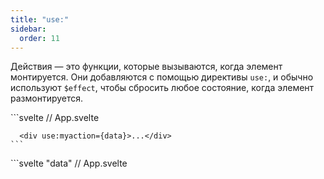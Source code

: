 ```yaml
---
title: "use:"
sidebar:
  order: 11
---
```


Действия — это функции, которые вызываются, когда элемент монтируется. Они добавляются с помощью директивы `use:`, и обычно используют `$effect`, чтобы сбросить любое состояние, когда элемент размонтируется.


<Tabs syncKey="lang">
  <TabItem label="JS">
    ```svelte
      // App.svelte
      <script>
        /** @type {import('svelte/action').Action} */
        function myaction(node) {
          // узел был смонтирован в DOM

          $effect(() => {
            // настройка происходит здесь

            return () => {
              // очистка происходит здесь
            };
          });
        }
      </script>

      <div use:myaction>...</div>
    ```
  </TabItem>
  <TabItem label="TS">
    ```svelte
      // App.svelte
      <script lang="ts">
        import type { Action } from 'svelte/action';

        const myaction: Action = (node) => {
          // узел был смонтирован в DOM

          $effect(() => {
            // настройка происходит здесь

            return () => {
              // очистка происходит здесь
            };
          });
        };
      </script>

      <div use:myaction>...</div>
    ```
  </TabItem>
</Tabs>

Действие может быть вызвано с аргументом:

<Tabs syncKey="lang">
  <TabItem label="JS">
    ```svelte "data"
      // App.svelte
      <script>
        /** @type {import('svelte/action').Action} */
        function myaction(node, data) {
          // ...
        }
      </script>

      <div use:myaction={data}>...</div>
    ```
  </TabItem>
  <TabItem label="TS">
    ```svelte "data"
      // App.svelte
      <script lang="ts">
        import type { Action } from 'svelte/action';

        const myaction: Action = (node, data) => {
          // ...
        };
      </script>

      <div use:myaction={data}>...</div>
    ```
  </TabItem>
</Tabs>

Действие вызывается только один раз (но не во время серверного рендеринга) — оно _не_ будет выполняться снова, если аргумент изменится.

:::caution
До руны `$effect` действия могли возвращать объект с методами `update` и `destroy`, где `update` вызывался с последним значением аргумента, если оно изменялось. Предпочтительно использовать эффекты.
:::

## Типизация

Интерфейс `Action` принимает три необязательных аргумента типа — тип узла (который может быть `Element`, если действие применяется ко всему), параметр и любые пользовательские обработчики событий, созданные действием:

<Tabs syncKey="lang">
  <TabItem label="JS">
    ```svelte
      // App.svelte
      <script>
        /**
         * @type {import('svelte/action').Action<
         * 	HTMLDivElement,
         * 	undefined,
         * 	{
         * 		onswiperight: (e: CustomEvent) => void;
         * 		onswipeleft: (e: CustomEvent) => void;
         * 		// ...
         * 	}
         * >}
         */
        function gestures(node) {
          $effect(() => {
            // ...
            node.dispatchEvent(new CustomEvent('swipeleft'));

            // ...
            node.dispatchEvent(new CustomEvent('swiperight'));
          });
        }
      </script>

      <div
        use:gestures
        onswipeleft={next}
        onswiperight={prev}
      >...</div>
    ```
  </TabItem>
  <TabItem label="TS">
    ```svelte
      // App.svelte
      <script lang="ts">
        import type { Action } from 'svelte/action';

        const gestures: Action<
          HTMLDivElement,
          undefined,
          {
            onswiperight: (e: CustomEvent) => void;
            onswipeleft: (e: CustomEvent) => void;
            // ...
          }
        > = (node) => {
          $effect(() => {
            // ...
            node.dispatchEvent(new CustomEvent('swipeleft'));

            // ...
            node.dispatchEvent(new CustomEvent('swiperight'));
          });
        };
      </script>

      <div
        use:gestures
        onswipeleft={next}
        onswiperight={prev}
      >...</div>
    ```
  </TabItem>
</Tabs>
